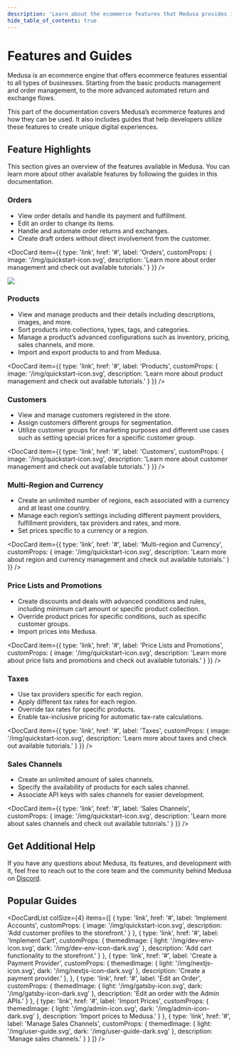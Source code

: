 ```yaml
---
description: 'Learn about the ecommerce features that Medusa provides including order management, product management, multi region and currency support, and more.'
hide_table_of_contents: true
---
```



# Features and Guides

Medusa is an ecommerce engine that offers ecommerce features essential to all types of businesses. Starting from the basic products management and order management, to the more advanced automated return and exchange flows.

This part of the documentation covers Medusa’s ecommerce features and how they can be used. It also includes guides that help developers utilize these features to create unique digital experiences.

## Feature Highlights

This section gives an overview of the features available in Medusa. You can learn more about other available features by following the guides in this documentation.

### Orders

- View order details and handle its payment and fulfillment.
- Edit an order to change its items.
- Handle and automate order returns and exchanges.
- Create draft orders without direct involvement from the customer.

<DocCard
  item={{
    type: 'link',
    href: '#',
    label: 'Orders',
    customProps: {
      image: '/img/quickstart-icon.svg',
      description: 'Learn more about order management and check out available tutorials.'
    }
  }}
/>

![](https://res.cloudinary.com/dza7lstvk/image/upload/v1675179412/Medusa%20Docs/Features/orders_g8fbnl.png)

### Products

- View and manage products and their details including descriptions, images, and more.
- Sort products into collections, types, tags, and categories.
- Manage a product’s advanced configurations such as inventory, pricing, sales channels, and more.
- Import and export products to and from Medusa.

<DocCard
  item={{
    type: 'link',
    href: '#',
    label: 'Products',
    customProps: {
      image: '/img/quickstart-icon.svg',
      description: 'Learn more about product management and check out available tutorials.'
    }
  }}
/>

### Customers

- View and manage customers registered in the store.
- Assign customers different groups for segmentation.
- Utilize customer groups for marketing purposes and different use cases such as setting special prices for a specific customer group.

<DocCard
  item={{
    type: 'link',
    href: '#',
    label: 'Customers',
    customProps: {
      image: '/img/quickstart-icon.svg',
      description: 'Learn more about customer management and check out available tutorials.'
    }
  }}
/>

### Multi-Region and Currency

- Create an unlimited number of regions, each associated with a currency and at least one country.
- Manage each region’s settings including different payment providers, fulfillment providers, tax providers and rates, and more.
- Set prices specific to a currency or a region.

<DocCard
  item={{
    type: 'link',
    href: '#',
    label: 'Multi-region and Currency',
    customProps: {
      image: '/img/quickstart-icon.svg',
      description: 'Learn more about region and currency management and check out available tutorials.'
    }
  }}
/>

### Price Lists and Promotions

- Create discounts and deals with advanced conditions and rules, including minimum cart amount or specific product collection.
- Override product prices for specific conditions, such as specific customer groups.
- Import prices into Medusa.

<DocCard
  item={{
    type: 'link',
    href: '#',
    label: 'Price Lists and Promotions',
    customProps: {
      image: '/img/quickstart-icon.svg',
      description: 'Learn more about price lists and promotions and check out available tutorials.'
    }
  }}
/>

### Taxes

- Use tax providers specific for each region.
- Apply different tax rates for each region.
- Override tax rates for specific products.
- Enable tax-inclusive pricing for automatic tax-rate calculations.

<DocCard
  item={{
    type: 'link',
    href: '#',
    label: 'Taxes',
    customProps: {
      image: '/img/quickstart-icon.svg',
      description: 'Learn more about taxes and check out available tutorials.'
    }
  }}
/>

### Sales Channels

- Create an unlimited amount of sales channels.
- Specify the availability of products for each sales channel.
- Associate API keys with sales channels for easier development.

<DocCard
  item={{
    type: 'link',
    href: '#',
    label: 'Sales Channels',
    customProps: {
      image: '/img/quickstart-icon.svg',
      description: 'Learn more about sales channels and check out available tutorials.'
    }
  }}
/>

## Get Additional Help

If you have any questions about Medusa, its features, and development with it, feel free to reach out to the core team and the community behind Medusa on [Discord](#).

## Popular Guides

<DocCardList colSize={4} items={[
  {
    type: 'link',
    href: '#',
    label: 'Implement Accounts',
    customProps: {
      image: '/img/quickstart-icon.svg',
      description: 'Add customer profiles to the storefront.'
    }
  },
  {
    type: 'link',
    href: '#',
    label: 'Implement Cart',
    customProps: {
      themedImage: {
        light: '/img/dev-env-icon.svg',
        dark: '/img/dev-env-icon-dark.svg'
      },
      description: 'Add cart functionality to the storefront.'
    }
  },
  {
    type: 'link',
    href: '#',
    label: 'Create a Payment Provider',
    customProps: {
      themedImage: {
        light: '/img/nextjs-icon.svg',
        dark: '/img/nextjs-icon-dark.svg'
      },
      description: 'Create a payment provider.'
    },
  },
  {
    type: 'link',
    href: '#',
    label: 'Edit an Order',
    customProps: {
      themedImage: {
        light: '/img/gatsby-icon.svg',
        dark: '/img/gatsby-icon-dark.svg'
      },
      description: 'Edit an order with the Admin APIs.'
    }
  },
  {
    type: 'link',
    href: '#',
    label: 'Import Prices',
    customProps: {
      themedImage: {
        light: '/img/admin-icon.svg',
        dark: '/img/admin-icon-dark.svg'
      },
      description: 'Import prices to Medusa.'
    }
  },
  {
    type: 'link',
    href: '#',
    label: 'Manage Sales Channels',
    customProps: {
      themedImage: {
        light: '/img/user-guide.svg',
        dark: '/img/user-guide-dark.svg'
      },
      description: 'Manage sales channels.'
    }
  }
]} />